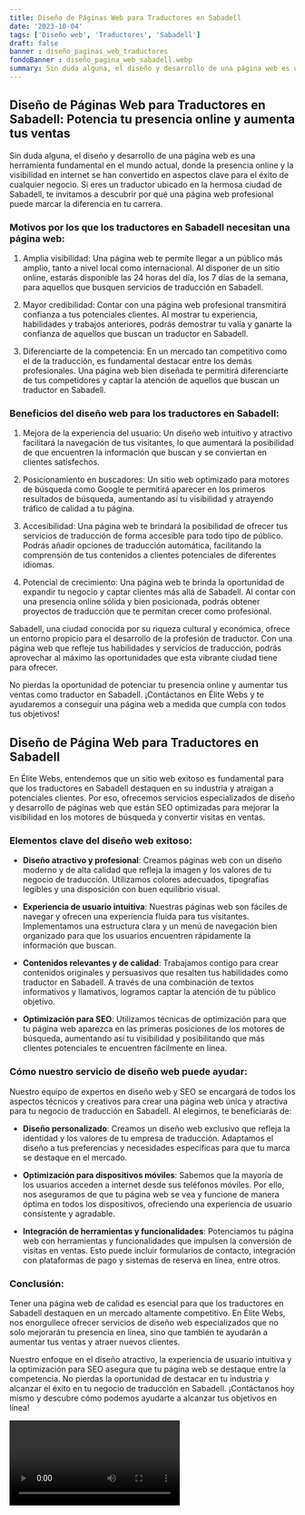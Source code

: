 ```yaml
---
title: Diseño de Páginas Web para Traductores en Sabadell
date: '2023-10-04'
tags: ['Diseño web', 'Traductores', 'Sabadell']
draft: false
banner : diseño_paginas_web_traductores
fondoBanner : diseño_pagina_web_sabadell.webp
summary: Sin duda alguna, el diseño y desarrollo de una página web es una herramienta fundamental en el mundo actual, donde la presencia online y la visibilidad en internet se han convertido en aspectos clave para el éxito de cualquier negocio. Si eres un traductor ubicado en la hermosa ciudad de Sabadell, te invitamos a descubrir por qué una página web profesional puede marcar la diferencia en tu carrera.
---
```


## Diseño de Páginas Web para Traductores en Sabadell: Potencia tu presencia online y aumenta tus ventas

Sin duda alguna, el diseño y desarrollo de una página web es una herramienta fundamental en el mundo actual, donde la presencia online y la visibilidad en internet se han convertido en aspectos clave para el éxito de cualquier negocio. Si eres un traductor ubicado en la hermosa ciudad de Sabadell, te invitamos a descubrir por qué una página web profesional puede marcar la diferencia en tu carrera.

### Motivos por los que los traductores en Sabadell necesitan una página web:

1. Amplia visibilidad: Una página web te permite llegar a un público más amplio, tanto a nivel local como internacional. Al disponer de un sitio online, estarás disponible las 24 horas del día, los 7 días de la semana, para aquellos que busquen servicios de traducción en Sabadell.

2. Mayor credibilidad: Contar con una página web profesional transmitirá confianza a tus potenciales clientes. Al mostrar tu experiencia, habilidades y trabajos anteriores, podrás demostrar tu valía y ganarte la confianza de aquellos que buscan un traductor en Sabadell.

3. Diferenciarte de la competencia: En un mercado tan competitivo como el de la traducción, es fundamental destacar entre los demás profesionales. Una página web bien diseñada te permitirá diferenciarte de tus competidores y captar la atención de aquellos que buscan un traductor en Sabadell.

### Beneficios del diseño web para los traductores en Sabadell:

1. Mejora de la experiencia del usuario: Un diseño web intuitivo y atractivo facilitará la navegación de tus visitantes, lo que aumentará la posibilidad de que encuentren la información que buscan y se conviertan en clientes satisfechos.

2. Posicionamiento en buscadores: Un sitio web optimizado para motores de búsqueda como Google te permitirá aparecer en los primeros resultados de búsqueda, aumentando así tu visibilidad y atrayendo tráfico de calidad a tu página.

3. Accesibilidad: Una página web te brindará la posibilidad de ofrecer tus servicios de traducción de forma accesible para todo tipo de público. Podrás añadir opciones de traducción automática, facilitando la comprensión de tus contenidos a clientes potenciales de diferentes idiomas.

4. Potencial de crecimiento: Una página web te brinda la oportunidad de expandir tu negocio y captar clientes más allá de Sabadell. Al contar con una presencia online sólida y bien posicionada, podrás obtener proyectos de traducción que te permitan crecer como profesional.

Sabadell, una ciudad conocida por su riqueza cultural y económica, ofrece un entorno propicio para el desarrollo de la profesión de traductor. Con una página web que refleje tus habilidades y servicios de traducción, podrás aprovechar al máximo las oportunidades que esta vibrante ciudad tiene para ofrecer.

No pierdas la oportunidad de potenciar tu presencia online y aumentar tus ventas como traductor en Sabadell. ¡Contáctanos en Élite Webs y te ayudaremos a conseguir una página web a medida que cumpla con todos tus objetivos!

<GifSeo />

<Cta />

## Diseño de Página Web para Traductores en Sabadell

En Élite Webs, entendemos que un sitio web exitoso es fundamental para que los traductores en Sabadell destaquen en su industria y atraigan a potenciales clientes. Por eso, ofrecemos servicios especializados de diseño y desarrollo de páginas web que están SEO optimizadas para mejorar la visibilidad en los motores de búsqueda y convertir visitas en ventas.

### Elementos clave del diseño web exitoso:

- **Diseño atractivo y profesional**: Creamos páginas web con un diseño moderno y de alta calidad que refleja la imagen y los valores de tu negocio de traducción. Utilizamos colores adecuados, tipografías legibles y una disposición con buen equilibrio visual.

- **Experiencia de usuario intuitiva**: Nuestras páginas web son fáciles de navegar y ofrecen una experiencia fluida para tus visitantes. Implementamos una estructura clara y un menú de navegación bien organizado para que los usuarios encuentren rápidamente la información que buscan.

- **Contenidos relevantes y de calidad**: Trabajamos contigo para crear contenidos originales y persuasivos que resalten tus habilidades como traductor en Sabadell. A través de una combinación de textos informativos y llamativos, logramos captar la atención de tu público objetivo.

- **Optimización para SEO**: Utilizamos técnicas de optimización para que tu página web aparezca en las primeras posiciones de los motores de búsqueda, aumentando así tu visibilidad y posibilitando que más clientes potenciales te encuentren fácilmente en línea.

### Cómo nuestro servicio de diseño web puede ayudar:

Nuestro equipo de expertos en diseño web y SEO se encargará de todos los aspectos técnicos y creativos para crear una página web única y atractiva para tu negocio de traducción en Sabadell. Al elegirnos, te beneficiarás de:

- **Diseño personalizado**: Creamos un diseño web exclusivo que refleja la identidad y los valores de tu empresa de traducción. Adaptamos el diseño a tus preferencias y necesidades específicas para que tu marca se destaque en el mercado.

- **Optimización para dispositivos móviles**: Sabemos que la mayoría de los usuarios acceden a internet desde sus teléfonos móviles. Por ello, nos aseguramos de que tu página web se vea y funcione de manera óptima en todos los dispositivos, ofreciendo una experiencia de usuario consistente y agradable.

- **Integración de herramientas y funcionalidades**: Potenciamos tu página web con herramientas y funcionalidades que impulsen la conversión de visitas en ventas. Esto puede incluir formularios de contacto, integración con plataformas de pago y sistemas de reserva en línea, entre otros.

### Conclusión:

Tener una página web de calidad es esencial para que los traductores en Sabadell destaquen en un mercado altamente competitivo. En Élite Webs, nos enorgullece ofrecer servicios de diseño web especializados que no solo mejorarán tu presencia en línea, sino que también te ayudarán a aumentar tus ventas y atraer nuevos clientes.

Nuestro enfoque en el diseño atractivo, la experiencia de usuario intuitiva y la optimización para SEO asegura que tu página web se destaque entre la competencia. No pierdas la oportunidad de destacar en tu industria y alcanzar el éxito en tu negocio de traducción en Sabadell. ¡Contáctanos hoy mismo y descubre cómo podemos ayudarte a alcanzar tus objetivos en línea!

<Video />

<CtaBot job='Traductores' city='Sabadell'/>

<Gmaps query='Sabadell+españa+maps' />